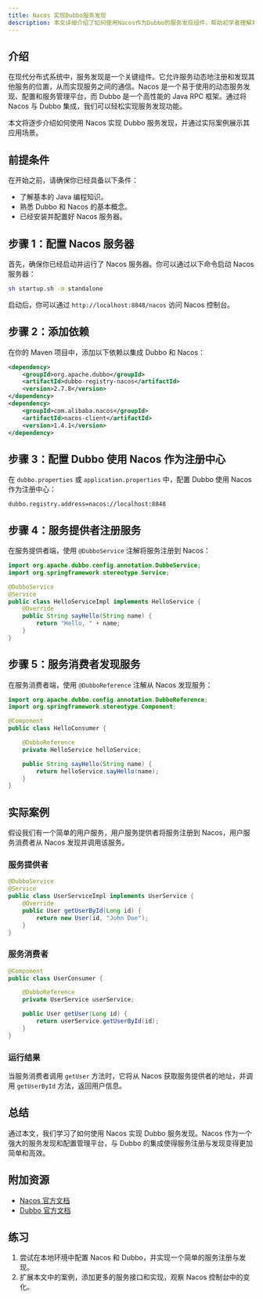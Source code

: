 ```yaml
---
title: Nacos 实现Dubbo服务发现
description: 本文详细介绍了如何使用Nacos作为Dubbo的服务发现组件，帮助初学者理解并实现服务注册与发现。
---
```


## 介绍

在现代分布式系统中，服务发现是一个关键组件。它允许服务动态地注册和发现其他服务的位置，从而实现服务之间的通信。Nacos 是一个易于使用的动态服务发现、配置和服务管理平台，而 Dubbo 是一个高性能的 Java RPC 框架。通过将 Nacos 与 Dubbo 集成，我们可以轻松实现服务发现功能。

本文将逐步介绍如何使用 Nacos 实现 Dubbo 服务发现，并通过实际案例展示其应用场景。

## 前提条件

在开始之前，请确保你已经具备以下条件：

- 了解基本的 Java 编程知识。
- 熟悉 Dubbo 和 Nacos 的基本概念。
- 已经安装并配置好 Nacos 服务器。

## 步骤 1：配置 Nacos 服务器

首先，确保你已经启动并运行了 Nacos 服务器。你可以通过以下命令启动 Nacos 服务器：

```bash
sh startup.sh -m standalone
```

启动后，你可以通过 `http://localhost:8848/nacos` 访问 Nacos 控制台。

## 步骤 2：添加依赖

在你的 Maven 项目中，添加以下依赖以集成 Dubbo 和 Nacos：

```xml
<dependency>
    <groupId>org.apache.dubbo</groupId>
    <artifactId>dubbo-registry-nacos</artifactId>
    <version>2.7.8</version>
</dependency>
<dependency>
    <groupId>com.alibaba.nacos</groupId>
    <artifactId>nacos-client</artifactId>
    <version>1.4.1</version>
</dependency>
```

## 步骤 3：配置 Dubbo 使用 Nacos 作为注册中心

在 `dubbo.properties` 或 `application.properties` 中，配置 Dubbo 使用 Nacos 作为注册中心：

```properties
dubbo.registry.address=nacos://localhost:8848
```

## 步骤 4：服务提供者注册服务

在服务提供者端，使用 `@DubboService` 注解将服务注册到 Nacos：

```java
import org.apache.dubbo.config.annotation.DubboService;
import org.springframework.stereotype.Service;

@DubboService
@Service
public class HelloServiceImpl implements HelloService {
    @Override
    public String sayHello(String name) {
        return "Hello, " + name;
    }
}
```

## 步骤 5：服务消费者发现服务

在服务消费者端，使用 `@DubboReference` 注解从 Nacos 发现服务：

```java
import org.apache.dubbo.config.annotation.DubboReference;
import org.springframework.stereotype.Component;

@Component
public class HelloConsumer {

    @DubboReference
    private HelloService helloService;

    public String sayHello(String name) {
        return helloService.sayHello(name);
    }
}
```

## 实际案例

假设我们有一个简单的用户服务，用户服务提供者将服务注册到 Nacos，用户服务消费者从 Nacos 发现并调用该服务。

### 服务提供者

```java
@DubboService
@Service
public class UserServiceImpl implements UserService {
    @Override
    public User getUserById(Long id) {
        return new User(id, "John Doe");
    }
}
```

### 服务消费者

```java
@Component
public class UserConsumer {

    @DubboReference
    private UserService userService;

    public User getUser(Long id) {
        return userService.getUserById(id);
    }
}
```

### 运行结果

当服务消费者调用 `getUser` 方法时，它将从 Nacos 获取服务提供者的地址，并调用 `getUserById` 方法，返回用户信息。

## 总结

通过本文，我们学习了如何使用 Nacos 实现 Dubbo 服务发现。Nacos 作为一个强大的服务发现和配置管理平台，与 Dubbo 的集成使得服务注册与发现变得更加简单和高效。

## 附加资源

- [Nacos 官方文档](https://nacos.io/zh-cn/docs/what-is-nacos.html)
- [Dubbo 官方文档](https://dubbo.apache.org/zh/docs/)

## 练习

1. 尝试在本地环境中配置 Nacos 和 Dubbo，并实现一个简单的服务注册与发现。
2. 扩展本文中的案例，添加更多的服务接口和实现，观察 Nacos 控制台中的变化。
